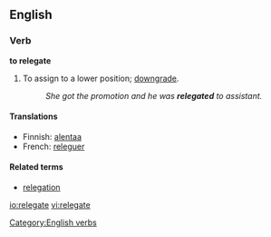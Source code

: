 ==English==
===Verb===
'''to relegate'''

# To assign to a lower position; [[downgrade]].
#:''She got the promotion and he was '''relegated''' to assistant.''

====Translations====
*Finnish: [[alentaa]]
*French: [[releguer]]

====Related terms====
*[[relegation]]

[[Category:English verbs]]

[[io:relegate]]
[[vi:relegate]]